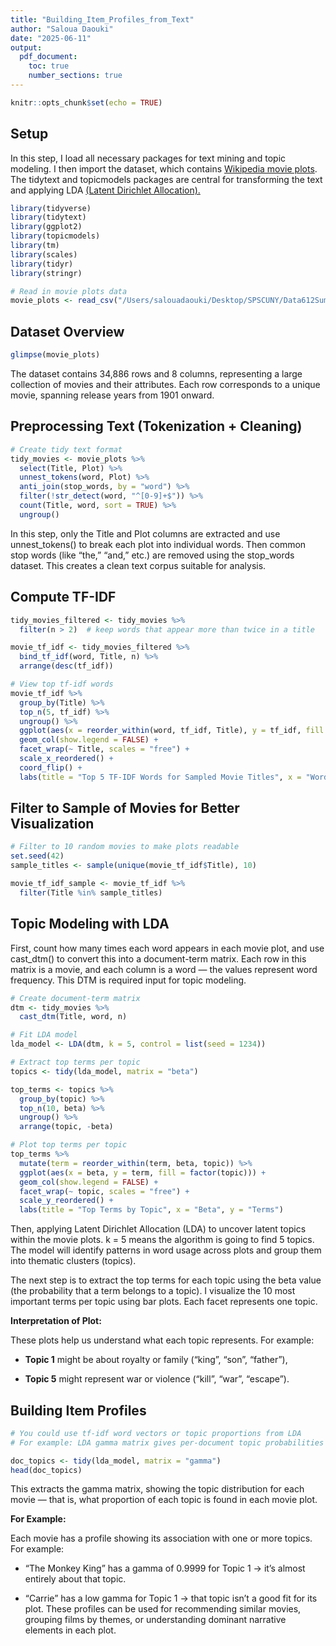 ```yaml
---
title: "Building_Item_Profiles_from_Text"
author: "Saloua Daouki"
date: "2025-06-11"
output: 
  pdf_document:
    toc: true
    number_sections: true
---
```


```r
knitr::opts_chunk$set(echo = TRUE)
```

## Setup

In this step, I load all necessary packages for text mining and topic modeling. I then import the dataset, which contains [Wikipedia movie plots](https://www.kaggle.com/datasets/jrobischon/wikipedia-movie-plots?resource=download). The tidytext and topicmodels packages are central for transforming the text and applying LDA [(Latent Dirichlet Allocation).](https://www.ibm.com/think/topics/latent-dirichlet-allocation)

```r
library(tidyverse)
library(tidytext)
library(ggplot2)
library(topicmodels)
library(tm)
library(scales)
library(tidyr)
library(stringr)

# Read in movie plots data
movie_plots <- read_csv("/Users/salouadaouki/Desktop/SPSCUNY/Data612Summer25/wiki_movie_plots_deduped.csv")
```

## Dataset Overview

```r
glimpse(movie_plots)
```
The dataset contains 34,886 rows and 8 columns, representing a large collection of movies and their attributes. Each row corresponds to a unique movie, spanning release years from 1901 onward.

## Preprocessing Text (Tokenization + Cleaning)

```r
# Create tidy text format
tidy_movies <- movie_plots %>%
  select(Title, Plot) %>%
  unnest_tokens(word, Plot) %>%
  anti_join(stop_words, by = "word") %>%
  filter(!str_detect(word, "^[0-9]+$")) %>%
  count(Title, word, sort = TRUE) %>%
  ungroup()
```

In this step, only the Title and Plot columns are extracted and use unnest_tokens() to break each plot into individual words. Then common stop words (like “the,” “and,” etc.) are removed using the stop_words dataset. This creates a clean text corpus suitable for analysis.

## Compute TF-IDF

```r
tidy_movies_filtered <- tidy_movies %>%
  filter(n > 2)  # keep words that appear more than twice in a title

movie_tf_idf <- tidy_movies_filtered %>%
  bind_tf_idf(word, Title, n) %>%
  arrange(desc(tf_idf))

# View top tf-idf words
movie_tf_idf %>%
  group_by(Title) %>%
  top_n(5, tf_idf) %>%
  ungroup() %>%
  ggplot(aes(x = reorder_within(word, tf_idf, Title), y = tf_idf, fill = Title)) +
  geom_col(show.legend = FALSE) +
  facet_wrap(~ Title, scales = "free") +
  scale_x_reordered() +
  coord_flip() +
  labs(title = "Top 5 TF-IDF Words for Sampled Movie Titles", x = "Words", y = "TF-IDF")
```

## Filter to Sample of Movies for Better Visualization

```r
# Filter to 10 random movies to make plots readable
set.seed(42)
sample_titles <- sample(unique(movie_tf_idf$Title), 10)

movie_tf_idf_sample <- movie_tf_idf %>%
  filter(Title %in% sample_titles)
```

## Topic Modeling with LDA

First, count how many times each word appears in each movie plot, and use cast_dtm() to convert this into a document-term matrix. Each row in this matrix is a movie, and each column is a word — the values represent word frequency. This DTM is required input for topic modeling.

```r
# Create document-term matrix
dtm <- tidy_movies %>%
  cast_dtm(Title, word, n)

# Fit LDA model
lda_model <- LDA(dtm, k = 5, control = list(seed = 1234))

# Extract top terms per topic
topics <- tidy(lda_model, matrix = "beta")

top_terms <- topics %>%
  group_by(topic) %>%
  top_n(10, beta) %>%
  ungroup() %>%
  arrange(topic, -beta)

# Plot top terms per topic
top_terms %>%
  mutate(term = reorder_within(term, beta, topic)) %>%
  ggplot(aes(x = beta, y = term, fill = factor(topic))) +
  geom_col(show.legend = FALSE) +
  facet_wrap(~ topic, scales = "free") +
  scale_y_reordered() +
  labs(title = "Top Terms by Topic", x = "Beta", y = "Terms")
```

Then, applying Latent Dirichlet Allocation (LDA) to uncover latent topics within the movie plots. k = 5 means the algorithm is going to find 5 topics. The model will identify patterns in word usage across plots and group them into thematic clusters (topics).

The next step is to extract the top terms for each topic using the beta value (the probability that a term belongs to a topic). I visualize the 10 most important terms per topic using bar plots. Each facet represents one topic.

**Interpretation of Plot:**

These plots help us understand what each topic represents. For example:

- **Topic 1** might be about royalty or family ("king", "son", "father"),

- **Topic 5**  might represent war or violence ("kill", "war", "escape").

## Building Item Profiles

```r
# You could use tf-idf word vectors or topic proportions from LDA
# For example: LDA gamma matrix gives per-document topic probabilities

doc_topics <- tidy(lda_model, matrix = "gamma")
head(doc_topics)
```

This extracts the gamma matrix, showing the topic distribution for each movie — that is, what proportion of each topic is found in each movie plot.

**For Example:**

Each movie has a profile showing its association with one or more topics. For example:

- “The Monkey King” has a gamma of 0.9999 for Topic 1 → it’s almost entirely about that topic.

- “Carrie” has a low gamma for Topic 1 → that topic isn’t a good fit for its plot.
These profiles can be used for recommending similar movies, grouping films by themes, or understanding dominant narrative elements in each plot.


